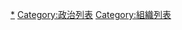{{Catnav|頁面分類|列表|社會相關列表|組織列表}}
{{Catnav|頁面分類|列表|社會相關列表}}
{{Catnav|頁面分類|人类社会|運動|政治運動|政党}}
{{Catnav|頁面分類|人类社会|组织|組織列表}}
{{Catnav|頁面分類|人类社会|组织|政治组织|政党}}
{{Catnav|頁面分類|人类社会|社會相關列表|組織列表}}
{{Catnav|頁面分類|人类社会|社會相關列表}}
{{Catnav|頁面分類|人类社会|政治|政治運動|政党}}
{{Catnav|頁面分類|人类社会|政治|政治组织|政党}}

[[Category:政党|*]]
[[Category:政治列表|Category:政治列表]]
[[Category:組織列表|Category:組織列表]]